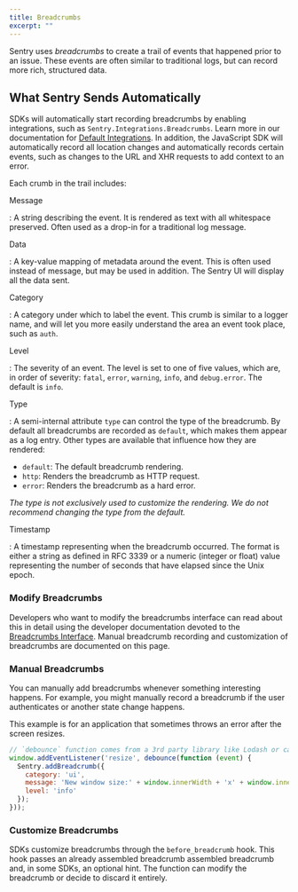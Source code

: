 ```yaml
---
title: Breadcrumbs
excerpt: ""
---
```

Sentry uses _breadcrumbs_ to create a trail of events that happened prior to an issue. These events are often similar to traditional logs, but can record more rich, structured data. 

## What Sentry Sends Automatically

SDKs will automatically start recording breadcrumbs by enabling integrations, such as `Sentry.Integrations.Breadcrumbs`. Learn more in our documentation for [Default Integrations](sdks/javascript/integrations/default/). In addition, the JavaScript SDK will automatically record all location changes and automatically records certain events, such as changes to the URL and XHR requests to add context to an error.

Each crumb in the trail includes:

Message

: A string describing the event. It is rendered as text with all whitespace preserved. Often used as a drop-in for a traditional log message.

Data

: A key-value mapping of metadata around the event. This is often used instead of message, but may be used in addition. The Sentry UI will display all the data sent.

Category

: A category under which to label the event. This crumb is similar to a logger name, and will let you more easily understand the area an event took place, such as `auth`.

Level

: The severity of an event. The level is set to one of five values, which are, in order of severity: `fatal`, `error`, `warning`, `info`, and `debug.error`.  The default is `info`.

Type

: A semi-internal attribute `type` can control the type of the breadcrumb. By default all breadcrumbs are recorded as `default`, which makes them appear as a log entry. Other types are available that influence how they are rendered:

  * `default`: The default breadcrumb rendering.
  * `http`: Renders the breadcrumb as HTTP request.
  * `error`: Renders the breadcrumb as a hard error.

  _The type is not exclusively used to customize the rendering. We do not recommend changing the type from the default._

Timestamp

: A timestamp representing when the breadcrumb occurred. The format is either a string as defined in RFC 3339 or a numeric (integer or float) value representing the number of seconds that have elapsed since the Unix epoch.

### Modify Breadcrumbs

Developers who want to modify the breadcrumbs interface can read about this in detail using the developer documentation devoted to the [Breadcrumbs Interface](https://develop.sentry.dev/sdk/event-payloads/breadcrumbs/). Manual breadcrumb recording and customization of breadcrumbs are documented on this page.

### Manual Breadcrumbs

You can manually add breadcrumbs whenever something interesting happens. For example, you might manually record a breadcrumb if the user authenticates or another state change happens.

This example is for an application that sometimes throws an error after the screen resizes.

```JavaScript
// `debounce` function comes from a 3rd party library like Lodash or can be implemented manually
window.addEventListener('resize', debounce(function (event) {
  Sentry.addBreadcrumb({
    category: 'ui',
    message: 'New window size:' + window.innerWidth + 'x' + window.innerHeight,
    level: 'info'
  });
}));
```

### Customize Breadcrumbs

SDKs customize breadcrumbs through the `before_breadcrumb` hook. This hook passes an already assembled breadcrumb assembled breadcrumb and, in some SDKs, an optional hint. The function can modify the breadcrumb or decide to discard it entirely.